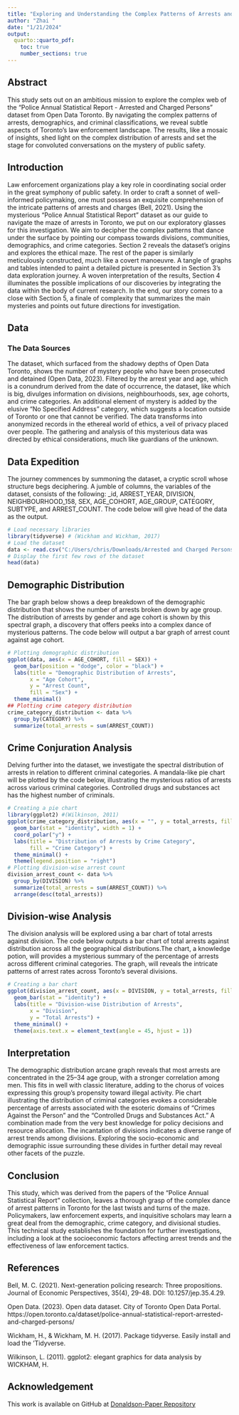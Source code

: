 ```yaml
---
title: "Exploring and Understanding the Complex Patterns of Arrests and Charges: A Case Study of Toronto Statistical Expedition"
author: "Zhai "
date: "1/21/2024"
output:
  quarto::quarto_pdf:
    toc: true
    number_sections: true
---
```


## Abstract
This study sets out on an ambitious mission to explore the complex web of the "Police Annual Statistical Report - Arrested and Charged Persons" dataset from Open Data Toronto. By navigating the complex patterns of arrests, demographics, and criminal classifications, we reveal subtle aspects of Toronto's law enforcement landscape. The results, like a mosaic of insights, shed light on the complex distribution of arrests and set the stage for convoluted conversations on the mystery of public safety.

## Introduction 

Law enforcement organizations play a key role in coordinating social order in the great symphony of public safety. In order to craft a sonnet of well-informed policymaking, one must possess an exquisite comprehension of the intricate patterns of arrests and charges (Bell, 2021). Using the mysterious "Police Annual Statistical Report" dataset as our guide to navigate the maze of arrests in Toronto, we put on our exploratory glasses for this investigation. We aim to decipher the complex patterns that dance under the surface by pointing our compass towards divisions, communities, demographics, and crime categories.
Section 2 reveals the dataset's origins and explores the ethical maze. The rest of the paper is similarly meticulously constructed, much like a covert manoeuvre. A tangle of graphs and tables intended to paint a detailed picture is presented in Section 3's data exploration journey. A woven interpretation of the results, Section 4 illuminates the possible implications of our discoveries by integrating the data within the body of current research. In the end, our story comes to a close with Section 5, a finale of complexity that summarizes the main mysteries and points out future directions for investigation.

## Data 
### The Data Sources 

The dataset, which surfaced from the shadowy depths of Open Data Toronto, shows the number of mystery people who have been prosecuted and detained (Open Data, 2023). Filtered by the arrest year and age, which is a conundrum derived from the date of occurrence, the dataset, like which is big, divulges information on divisions, neighbourhoods, sex, age cohorts, and crime categories. An additional element of mystery is added by the elusive "No Specified Address" category, which suggests a location outside of Toronto or one that cannot be verified.
The data transforms into anonymized records in the ethereal world of ethics, a veil of privacy placed over people. The gathering and analysis of this mysterious data was directed by ethical considerations, much like guardians of the unknown.

## Data Expedition 

The journey commences by summoning the dataset, a cryptic scroll whose structure begs deciphering. A jumble of columns, the variables of the dataset, consists of the following: _id, ARREST_YEAR, DIVISION, NEIGHBOURHOOD_158, SEX, AGE_COHORT, AGE_GROUP, CATEGORY, SUBTYPE, and ARREST_COUNT. The code below will give head of the data as the output.

```r
# Load necessary libraries
library(tidyverse) # (Wickham and Wickham, 2017)
# Load the dataset
data <- read.csv("C:/Users/chris/Downloads/Arrested and Charged Persons.csv")
# Display the first few rows of the dataset
head(data) 
```


## Demographic Distribution

The bar graph below shows a deep breakdown of the demographic distribution that shows the number of arrests broken down by age group. The distribution of arrests by gender and age cohort is shown by this spectral graph, a discovery that offers peeks into a complex dance of mysterious patterns. The code below will output a bar graph of arrest count against age cohort.  
```r
# Plotting demographic distribution
ggplot(data, aes(x = AGE_COHORT, fill = SEX)) +
  geom_bar(position = "dodge", color = "black") +
  labs(title = "Demographic Distribution of Arrests",
       x = "Age Cohort",
       y = "Arrest Count",
       fill = "Sex") +
  theme_minimal()
## Plotting crime category distribution
crime_category_distribution <- data %>%
  group_by(CATEGORY) %>%
  summarize(total_arrests = sum(ARREST_COUNT))
```

## Crime Conjuration Analysis

Delving further into the dataset, we investigate the spectral distribution of arrests in relation to different criminal categories. A mandala-like pie chart will be  plotted by the code below, illustrating the mysterious ratios of arrests across various criminal categories. Controlled drugs and substances act has the highest number of criminals.

```r
# Creating a pie chart
library(ggplot2) #(Wilkinson, 2011)
ggplot(crime_category_distribution, aes(x = "", y = total_arrests, fill = CATEGORY)) +
  geom_bar(stat = "identity", width = 1) +
  coord_polar("y") +
  labs(title = "Distribution of Arrests by Crime Category",
       fill = "Crime Category") +
  theme_minimal() +
  theme(legend.position = "right")
# Plotting division-wise arrest count
division_arrest_count <- data %>%
  group_by(DIVISION) %>%
  summarize(total_arrests = sum(ARREST_COUNT)) %>%
  arrange(desc(total_arrests))
```


## Division-wise Analysis

The division analysis will be explored using a bar chart of total arrests against division. The code below outputs a bar chart of total arrests against distribution across all the geographical distributions.The chart, a knowledge potion, will provides a mysterious summary of the percentage of arrests across different criminal categories. The graph, will reveals the intricate patterns of arrest rates across Toronto's several divisions.

```r
# Creating a bar chart
ggplot(division_arrest_count, aes(x = DIVISION, y = total_arrests, fill = DIVISION)) +
  geom_bar(stat = "identity") +
  labs(title = "Division-wise Distribution of Arrests",
       x = "Division",
       y = "Total Arrests") +
  theme_minimal() +
  theme(axis.text.x = element_text(angle = 45, hjust = 1))
```

 
## Interpretation 

The demographic distribution arcane graph reveals that most arrests are concentrated in the 25–34 age group, with a stronger correlation among men. This fits in well with classic literature, adding to the chorus of voices expressing this group's propensity toward illegal activity. Pie chart illustrating the distribution of criminal categories evokes a considerable percentage of arrests associated with the esoteric domains of "Crimes Against the Person" and the "Controlled Drugs and Substances Act." A combination made from the very best knowledge for policy decisions and resource allocation.
The incantation of divisions indicates a diverse range of arrest trends among divisions. Exploring the socio-economic and demographic issue surrounding these divides in further detail may reveal other facets of the puzzle.

## Conclusion 

This study, which was derived from the papers of the "Police Annual Statistical Report" collection, leaves a thorough grasp of the complex dance of arrest patterns in Toronto for the last twists and turns of the maze. Policymakers, law enforcement experts, and inquisitive scholars may learn a great deal from the demographic, crime category, and divisional studies. This technical study establishes the foundation for further investigations, including a look at the socioeconomic factors affecting arrest trends and the effectiveness of law enforcement tactics.

## References

Bell, M. C. (2021). Next-generation policing research: Three propositions. Journal of Economic Perspectives, 35(4), 29-48. DOI: 10.1257/jep.35.4.29.

Open Data. (2023). Open data dataset. City of Toronto Open Data Portal. https://open.toronto.ca/dataset/police-annual-statistical-report-arrested-and-charged-persons/ 

Wickham, H., & Wickham, M. H. (2017). Package tidyverse. Easily install and load the ‘Tidyverse.

Wilkinson, L. (2011). ggplot2: elegant graphics for data analysis by WICKHAM, H.

## Acknowledgement

This work is available on GitHub at [Donaldson-Paper Repository](https://github.com/zha10019/Donaldson-Paper)






